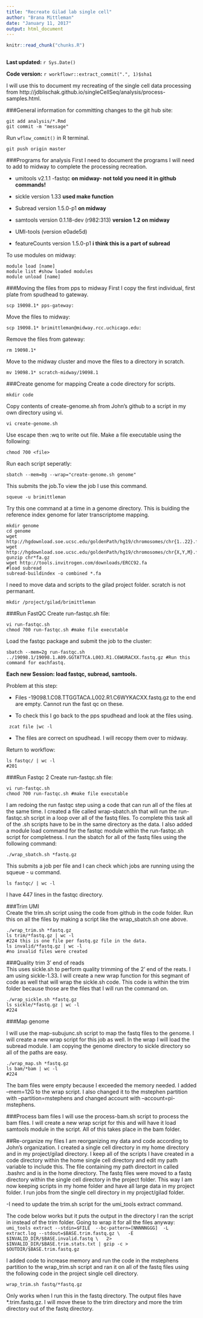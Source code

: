 ```yaml
---
title: "Recreate Gilad lab single cell"
author: "Brana Mittleman"
date: "January 11, 2017"
output: html_document
---
```


```r
knitr::read_chunk("chunks.R")
```

```r
```

**Last updated:** `r Sys.Date()`

**Code version:** `r workflowr::extract_commit(".", 1)$sha1`


I will use this to document my recreating of the single cell data processing from http://jdblischak.github.io/singleCellSeq/analysis/process-samples.html.  

###General information for committing changes to the git hub site: 

```
git add analysis/*.Rmd
git commit -m "message"
```
Run `wflow_commit()` in R terminal.

```
git push origin master
```


###Programs for analysis 
First I need to document the programs I will need to add to midway to complete the processing recreation. 

- umitools v2.1.1
-fastqc **on midway- not told you need it in github commands!**

- sickle version 1.33 **used make function**
- Subread version 1.5.0-p1 **on midway**
- samtools version 0.1.18-dev (r982:313) **version 1.2 on midway**
- UMI-tools (version e0ade5d)
- featureCounts version 1.5.0-p1 **i think this is a part of subread**


To use modules on midway:
```
module load [name]
module list #show loaded modules 
module unload [name]

```



###Moving the files from pps to midway 
First I copy the first individual, first plate from spudhead to gateway.  
```
scp 19098.1* pps-gateway:
```
Move the files to midway:
```
scp 19098.1* brimittleman@midway.rcc.uchicago.edu:
```
Remove the files from gateway: 
```
rm 19098.1*
```
Move to the midway cluster and move the files to a directory in scratch. 
```
mv 19098.1* scratch-midway/19098.1 
```

###Create genome for mapping
Create a code directory for scripts. 
```
mkdir code
```
Copy contents of create-genome.sh from John's github to a script in my own directory using vi. 

```
vi create-genome.sh
```
Use escape then :wq to write out file.  Make a file executable using the following:
```
chmod 700 <file>
```

Run each script seperatly:
```
sbatch --mem=8g --wrap="create-genome.sh genome"
```
This submits the job.To view the job I use this command.
```
squeue -u brimittleman
```

Try this one command at a time in a genome directory. This is buiding the reference index genome for later transcriptome mapping. 
```
mkdir genome
cd genome
wget http://hgdownload.soe.ucsc.edu/goldenPath/hg19/chromosomes/chr{1..22}.fa.gz
wget http://hgdownload.soe.ucsc.edu/goldenPath/hg19/chromosomes/chr{X,Y,M}.fa.gz
gunzip chr*fa.gz
wget http://tools.invitrogen.com/downloads/ERCC92.fa
#load subread
subread-buildindex -o combined *.fa
```

I need to move data and scripts to the gilad project folder. scratch is not permanant.

```
mkdir /project/gilad/brimittleman
```


###Run FastQC
Create run-fastqc.sh file:

```
vi run-fastqc.sh
chmod 700 run-fastqc.sh #make file executable
```
Load the fastqc package and submit the job to the cluster: 
```
sbatch --mem=2g run-fastqc.sh ../19098.1/19098.1.A09.GGTATTCA.L003.R1.C6WURACXX.fastq.gz #Run this command for eachfastq. 
```

**Each new Session: load fastqc, subread, samtools. **  

Problem at this step:  

 - Files -19098.1.C08.TTGGTACA.L002.R1.C6WYKACXX.fastq.gz to the end are empty. Cannot run the fast qc on these.   
 
 - To check this I go back to the pps spudhead and look at the files using.  
 
```
 zcat file |wc -l
```
 - The files are correct on spudhead. I will recopy them over to midway. 


Return to workflow:
```
ls fastqc/ | wc -l
#201

```

###Run Fastqc 2
Create run-fastqc.sh file:

```
vi run-fastqc.sh
chmod 700 run-fastqc.sh #make file executable
```
I am redoing the run fastqc step using a code that can run all of the files at the same time. I created a file called wrap-sbatch.sh that will run the run-fastqc.sh script in a loop over all of the fastq files. To complete this task all of the .sh scripts have to be in the same directory as the data. I also added a module load command for the fastqc module within the run-fastqc.sh script for completness. I run the sbatch for all of the fastq files using the following command:  
```
./wrap_sbatch.sh *fastq.gz
```
This submits a job per file and I can check which jobs are running using the squeue - u command.  

```
ls fastqc/ | wc -l
```
I have 447 lines in the fastqc directory. 

###Trim UMI  
Create the trim.sh script using the code from github in the code folder. Run this on all the files by making a script like the wrap_sbatch.sh one above.   
```
./wrap_trim.sh *fastq.gz
ls trim/*fastq.gz | wc -l
#224 this is one file per fastq.gz file in the data.  
ls invalid/*fastq.gz | wc -l
#no invalid files were created 
```
###Quality trim 3' end of reads  
This uses sickle.sh to perform quality trimming of the 2' end of the reats. I am using sickle-1.33. I will create a new wrap function for this segmant of code as well that will wrap the sickle.sh code. This code is within the trim folder because those are the files that I will run the command on.  

```
./wrap_sickle.sh *fastq.gz
ls sickle/*fastq.gz | wc -l
#224
```

###Map genome

I will use the map-subujunc.sh script to map the fastq files to the genome. I will create a new wrap script for this job as well. In the wrap I will load the subread module. I am copying the genome directory to sickle directory so all of the paths are easy.    

```
./wrap_map.sh *fastq.gz
ls bam/*bam | wc -l
#224
```

The bam files were empty because I exceeded the memory needed. I added --mem=12G to the wrap script. I also changed it to the mstephen partition with --partition=mstephens and changed account with --account=pi-mstephens.



###Process bam files
I will use the process-bam.sh script to process the bam files. I will create a new wrap script for this and will have it load samtools module in the script. All of this takes place in the bam folder.  



##Re-organize my files
I am reorganizing my data and code according to John's organization. I created a single cell directory in my home directory and in my project/gilad directory. I keep all of the scripts I have created in a code directory within the home single cell directory and edit my path variable to include this. The file containing my path directort in called .bashrc and is in the home directory. The fastq files were moved to a fastq directory within the single cell directory in the project folder. This way I am now keeping scripts in my home folder and have all large data in my project folder. I run jobs from the single cell directory in my project/gilad folder.  


-I need to update the trim.sh script for the umi_tools extract command.  


 The code below works but it puts the output in the directory I ran the script in instead of the trim folder. Going to wrap it for all the files anyway:
 ```
 umi_tools extract --stdin=$FILE  --bc-pattern=[NNNNNGGG]  -L extract.log --stdout=$BASE.trim.fastq.gz \
  -E $INVALID_DIR/$BASE.invalid.fastq \
  2> $INVALID_DIR/$BASE.trim.stats.txt | gzip -c > $OUTDIR/$BASE.trim.fastq.gz
```

I added code to increase memory and run the code in the mstephens partition to the wrap_trim.sh script and ran it on all of the fastq files using the following code in the project single cell directory. 

```
wrap_trim.sh fastq/*fastq.gz
```

Only works when I run this in the fastq directory. The output files have *.trim.fastq.gz. I will move these to the trim directory and more the trim directory out of the fastq directory.  


